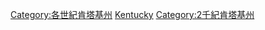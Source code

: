 {{Commons category|Kentucky in the 20th century}}

[[Category:各世紀肯塔基州|Category:各世紀肯塔基州]]
[[Category:20世纪美国各州|Kentucky]]
[[Category:2千紀肯塔基州|Category:2千紀肯塔基州]]